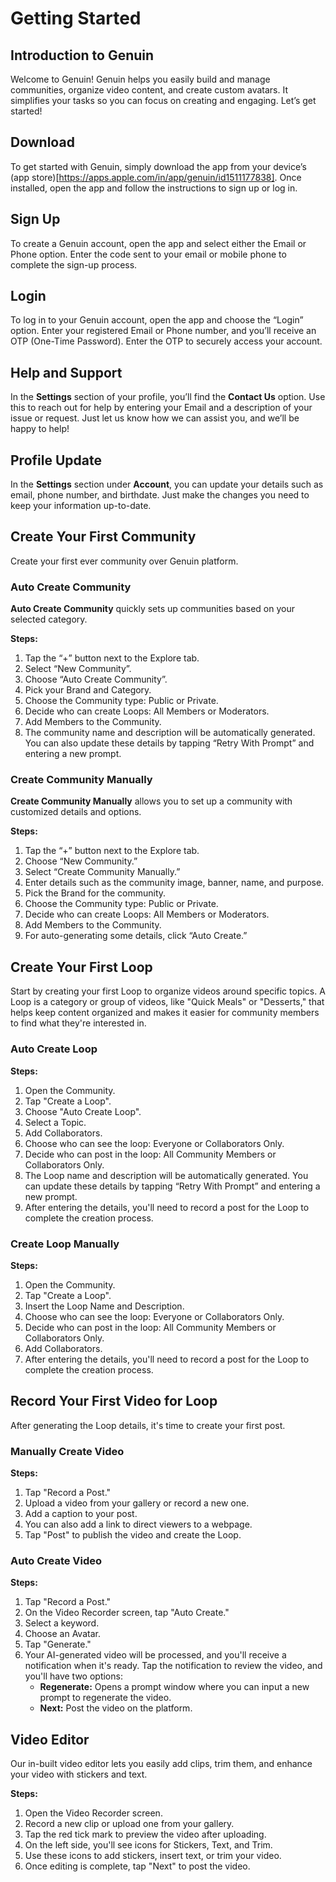 # Getting Started

## Introduction to Genuin

Welcome to Genuin! Genuin helps you easily build and manage communities, organize video content, and create custom avatars. It simplifies your tasks so you can focus on creating and engaging. Let’s get started!

## Download

To get started with Genuin, simply download the app from your device’s (app store)[https://apps.apple.com/in/app/genuin/id1511177838]. Once installed, open the app and follow the instructions to sign up or log in.

## Sign Up

To create a Genuin account, open the app and select either the Email or Phone option. Enter the code sent to your email or mobile phone to complete the sign-up process.

## Login

To log in to your Genuin account, open the app and choose the “Login” option. Enter your registered Email or Phone number, and you’ll receive an OTP (One-Time Password). Enter the OTP to securely access your account.

## Help and Support

In the **Settings** section of your profile, you’ll find the **Contact Us** option. Use this to reach out for help by entering your Email and a description of your issue or request. Just let us know how we can assist you, and we’ll be happy to help!

## Profile Update

In the **Settings** section under **Account**, you can update your details such as email, phone number, and birthdate. Just make the changes you need to keep your information up-to-date.

## Create Your First Community

Create your first ever community over Genuin platform.

### Auto Create Community

**Auto Create Community** quickly sets up communities based on your selected category.

**Steps:**
1. Tap the “+” button next to the Explore tab.
2. Select “New Community”.
3. Choose “Auto Create Community”.
4. Pick your Brand and Category.
5. Choose the Community type: Public or Private.
6. Decide who can create Loops: All Members or Moderators.
7. Add Members to the Community.
8. The community name and description will be automatically generated. You can also update these details by tapping “Retry With Prompt” and entering a new prompt.

### Create Community Manually

**Create Community Manually** allows you to set up a community with customized details and options.

**Steps:**
1. Tap the “+” button next to the Explore tab.
2. Choose “New Community.”
3. Select “Create Community Manually.”
4. Enter details such as the community image, banner, name, and purpose.
5. Pick the Brand for the community.
6. Choose the Community type: Public or Private.
7. Decide who can create Loops: All Members or Moderators.
8. Add Members to the Community.
9. For auto-generating some details, click “Auto Create.”

## Create Your First Loop

Start by creating your first Loop to organize videos around specific topics. A Loop is a category or group of videos, like "Quick Meals" or "Desserts," that helps keep content organized and makes it easier for community members to find what they're interested in.

### Auto Create Loop

**Steps:**
1. Open the Community.
2. Tap "Create a Loop".
3. Choose "Auto Create Loop".
4. Select a Topic.
5. Add Collaborators.
6. Choose who can see the loop: Everyone or Collaborators Only.
7. Decide who can post in the loop: All Community Members or Collaborators Only.
8. The Loop name and description will be automatically generated. You can update these details by tapping “Retry With Prompt” and entering a new prompt.
9. After entering the details, you'll need to record a post for the Loop to complete the creation process.

### Create Loop Manually

**Steps:**
1. Open the Community.
2. Tap "Create a Loop".
3. Insert the Loop Name and Description.
4. Choose who can see the loop: Everyone or Collaborators Only.
5. Decide who can post in the loop: All Community Members or Collaborators Only.
6. Add Collaborators.
7. After entering the details, you'll need to record a post for the Loop to complete the creation process.

## Record Your First Video for Loop

After generating the Loop details, it's time to create your first post.

### Manually Create Video

**Steps:**
1. Tap "Record a Post."
2. Upload a video from your gallery or record a new one.
3. Add a caption to your post.
4. You can also add a link to direct viewers to a webpage.
5. Tap "Post" to publish the video and create the Loop.

### Auto Create Video

**Steps:**
1. Tap "Record a Post."
2. On the Video Recorder screen, tap "Auto Create."
3. Select a keyword.
4. Choose an Avatar.
5. Tap "Generate."
6. Your AI-generated video will be processed, and you'll receive a notification when it's ready. Tap the notification to review the video, and you'll have two options:
   - **Regenerate:** Opens a prompt window where you can input a new prompt to regenerate the video.
   - **Next:** Post the video on the platform.

## Video Editor

Our in-built video editor lets you easily add clips, trim them, and enhance your video with stickers and text.

**Steps:**
1. Open the Video Recorder screen.
2. Record a new clip or upload one from your gallery.
3. Tap the red tick mark to preview the video after uploading.
4. On the left side, you'll see icons for Stickers, Text, and Trim.
5. Use these icons to add stickers, insert text, or trim your video.
6. Once editing is complete, tap "Next" to post the video.

